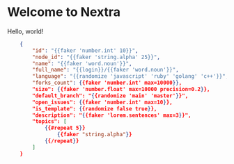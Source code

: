 # Welcome to Nextra
 
Hello, world!

```json
    {
        "id": "{{faker 'number.int' 10}}",
        "node_id": "{{faker 'string.alpha' 25}}",
        "name": "{{faker 'word.noun'}}",
        "full_name": "{{login}}/{{faker 'word.noun'}}",
        "language": "{{randomize 'javascript' 'ruby' 'golang' 'c++'}}",
        "forks_count": {{faker 'number.int' max=10000}},
        "size": {{faker 'number.float' max=10000 precision=0.2}},
        "default_branch": "{{randomize 'main' 'master'}}",
        "open_issues": {{faker 'number.int' max=10}},
        "is_template": {{randomize false true}},
        "description": "{{faker 'lorem.sentences' max=3}}",
        "topics": [
            {{#repeat 5}}
                {{faker "string.alpha"}}
            {{/repeat}}
        ]
    }
```